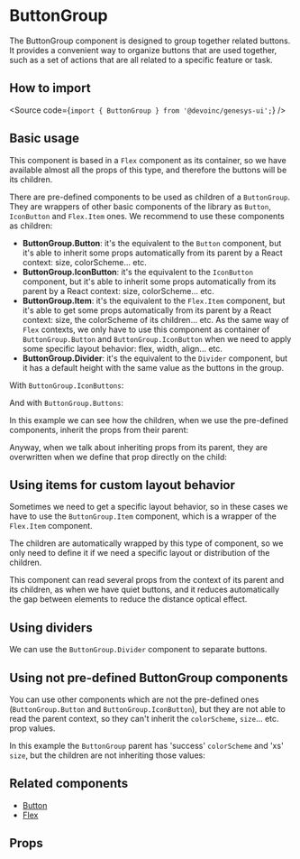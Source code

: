 

<Meta of={Stories} />

# ButtonGroup

The ButtonGroup component is designed to group together related buttons.
It provides a convenient way to organize buttons that are used together,
such as a set of actions that are all related to a specific feature or task.

## How to import

<Source code={`import { ButtonGroup } from '@devoinc/genesys-ui';`} />

## Basic usage

This component is based in a `Flex` component as its container, so we have
available almost all the props of this type, and therefore the buttons will be
its children.

There are pre-defined components to be used as children of a `ButtonGroup`. They
are wrappers of other basic components of the library as `Button`, `IconButton`
and `Flex.Item` ones. We recommend to use these components as children:

- **ButtonGroup.Button**: it's the equivalent to the `Button` component, but
  it's able to inherit some props automatically from its parent by a React
  context: size, colorScheme... etc.
- **ButtonGroup.IconButton**: it's the equivalent to the `IconButton` component,
  but it's able to inherit some props automatically from its parent by a React
  context: size, colorScheme... etc.
- **ButtonGroup.Item**: it's the equivalent to the `Flex.Item` component, but
  it's able to get some props automatically from its parent by a React context:
  size, the colorScheme of its children... etc.
  As the same way of `Flex` contexts, we only have to use this component as
  container of `ButtonGroup.Button` and `ButtonGroup.IconButton` when we need to
  apply some specific layout behavior: flex, width, align... etc.
- **ButtonGroup.Divider**: it's the equivalent to the `Divider` component, but
  it has a default height with the same value as the buttons in the group.

With `ButtonGroup.IconButtons`:

<Canvas of={Stories.Playground} />

And with `ButtonGroup.Buttons`:

<Canvas of={Stories.WithButtons} />

In this example we can see how the children, when we use the pre-defined
components, inherit the props from their parent:

<Canvas of={Stories.InheritingFromParent} />

Anyway, when we talk about inheriting props from its parent, they are
overwritten when we define that prop directly on the child:

<Canvas of={Stories.SpecificChildPropValue} />

## Using items for custom layout behavior

Sometimes we need to get a specific layout behavior, so in these cases we have
to use the `ButtonGroup.Item` component, which is a wrapper of the `Flex.Item`
component.

<Canvas of={Stories.Items} />

The children are automatically wrapped by this type of component, so we only
need to define it if we need a specific layout or distribution of the children.

This component can read several props from the context of its parent and its
children, as when we have quiet buttons, and it reduces automatically the gap
between elements to reduce the distance optical effect.

<Canvas of={Stories.ItemsWithQuiet} />

## Using dividers

We can use the `ButtonGroup.Divider` component to separate buttons.

<Canvas of={Stories.WithDivider} />

## Using not pre-defined ButtonGroup components

You can use other components which are not the pre-defined ones
(`ButtonGroup.Button` and `ButtonGroup.IconButton`), but they are not able to
read the parent context, so they can't inherit the `colorScheme`, `size`... etc.
prop values.

In this example the `ButtonGroup` parent has 'success' `colorScheme` and 'xs'
`size`, but the children are not inheriting those values:

<Canvas of={Stories.ItemsWithQuietOtherComponents} />

## Related components

- [Button](?path=/docs/components-button-button--overview)
- [Flex](?path=/docs/components-layout-flex--overview)

## Props

<ArgTypes of={Stories} />
